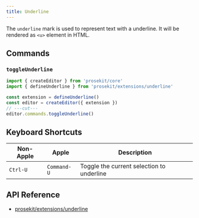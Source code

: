 ```yaml
---
title: Underline
---
```



The `underline` mark is used to represent text with a underline. It will be rendered as `<u>` element in HTML.

<Demo story="underline" />

## Commands

### `toggleUnderline`

```ts twoslash
import { createEditor } from 'prosekit/core'
import { defineUnderline } from 'prosekit/extensions/underline'

const extension = defineUnderline()
const editor = createEditor({ extension })
// ---cut---
editor.commands.toggleUnderline()
```

## Keyboard Shortcuts

| Non-Apple | Apple       | Description                               |
| --------- | ----------- | ----------------------------------------- |
| `Ctrl-U`  | `Command-U` | Toggle the current selection to underline |

## API Reference

- [prosekit/extensions/underline](/references/extensions/underline)
